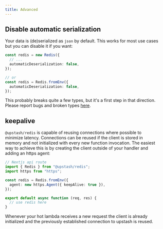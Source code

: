 ```yaml
---
title: Advanced
---
```


## Disable automatic serialization

Your data is (de)serialized as `json` by default. This works for most use cases
but you can disable it if you want:

```ts
const redis = new Redis({
  // ...
  automaticDeserialization: false,
});

// or
const redis = Redis.fromEnv({
  automaticDeserialization: false,
});
```

This probably breaks quite a few types, but it's a first step in that direction.
Please report bugs and broken types
[here](https://github.com/upstash/upstash-redis/issues/49).

## keepalive

`@upstash/redis` is capable of reusing connections where possible to minimize
latency. Connections can be reused if the client is stored in memory and not
initialized with every new function invocation. The easiest way to achieve this
is by creating the client outside of your handler and adding an https agent:

```ts
// Nextjs api route
import { Redis } from "@upstash/redis";
import https from "https";

const redis = Redis.fromEnv({
  agent: new https.Agent({ keepAlive: true }),
});

export default async function (req, res) {
  // use redis here
}
```

Whenever your hot lambda receives a new request the client is already
initialized and the previously established connection to upstash is reused.
